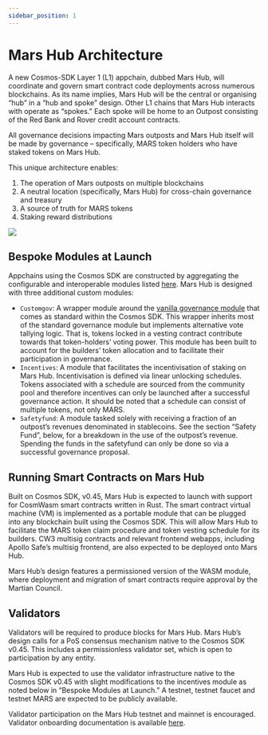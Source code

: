 ```yaml
---
sidebar_position: 1
---
```




# Mars Hub Architecture

A new Cosmos-SDK Layer 1 (L1) appchain, dubbed Mars Hub, will coordinate and govern smart contract code deployments across numerous blockchains. As its name implies, Mars Hub will be the central or organising “hub” in a “hub and spoke” design. Other L1 chains that Mars Hub interacts with operate as “spokes.” Each spoke will be home to an Outpost consisting of the Red Bank and Rover credit account contracts. 

All governance decisions impacting Mars outposts and Mars Hub itself will be made by governance – specifically, MARS token holders who have staked tokens on Mars Hub.

This unique architecture enables:

1. The operation of Mars outposts on multiple blockchains
2. A neutral location (specifically, Mars Hub) for cross-chain governance and treasury
3. A source of truth for MARS tokens
4. Staking reward distributions

<img src={MarsHubArchitectureUrl} />

## Bespoke Modules at Launch

Appchains using the Cosmos SDK are constructed by aggregating the configurable and interoperable modules listed [here](https://docs.cosmos.network/main/modules/). Mars Hub is designed with three additional custom modules:

- `Customgov`: A wrapper module around the [vanilla governance module](https://docs.cosmos.network/main/modules/gov/) that comes as standard within the Cosmos SDK. This wrapper inherits most of the standard governance module but implements alternative vote tallying logic. That is, tokens locked in a vesting contract contribute towards that token-holders’ voting power. This module has been built to account for the builders’ token allocation and to facilitate their participation in governance.
- `Incentives`: A module that facilitates the incentivisation of staking on Mars Hub. Incentivisation is defined via linear unlocking schedules. Tokens associated with a schedule are sourced from the community pool and therefore incentives can only be launched after a successful governance action. It should be noted that a schedule can consist of multiple tokens, not only MARS.
- `Safetyfund`: A module tasked solely with receiving a fraction of an outpost’s revenues denominated in stablecoins. See the section “Safety Fund”, below, for a breakdown in the use of the outpost’s revenue. Spending the funds in the safetyfund can only be done so via a successful governance proposal.

## Running Smart Contracts on Mars Hub

Built on Cosmos SDK, v0.45, Mars Hub is expected to launch with support for CosmWasm smart contracts written in Rust. The smart contract virtual machine (VM) is implemented as a portable module that can be plugged into any blockchain built using the Cosmos SDK. This will allow Mars Hub to facilitate the MARS token claim procedure and token vesting schedule for its builders. CW3 multisig contracts and relevant frontend webapps, including Apollo Safe’s multisig frontend, are also expected to be deployed onto Mars Hub.

Mars Hub’s design features a permissioned version of the WASM module, where deployment and migration of smart contracts require approval by the Martian Council.

## Validators

Validators will be required to produce blocks for Mars Hub. Mars Hub’s design calls for a PoS consensus mechanism native to the Cosmos SDK v0.45. This includes a permissionless validator set, which is open to participation by any entity.

Mars Hub is expected to use the validator infrastructure native to the Cosmos SDK v0.45 with slight modifications to the incentives module as noted below in “Bespoke Modules at Launch.” A testnet, testnet faucet and testnet MARS are expected to be publicly available.

Validator participation on the Mars Hub testnet and mainnet is encouraged. Validator onboarding documentation is available [here](../../join-the-network/category/validators).